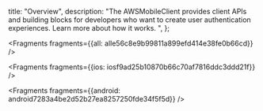   title: "Overview",
  description: "The AWSMobileClient provides client APIs and building blocks for developers who want to create user authentication experiences. Learn more about how it works. ",
};






<Fragments fragments={{all: alle56c8e9b99811a899efd414e38fe0b66cd}} />




<Fragments fragments={{ios: iosf9ad25b10870b66c70af7816ddc3ddd21f}} />



<Fragments fragments={{android: android7283a4be2d52b27ea8257250fde34f5f5d}} />